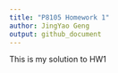 ```yaml
---
title: "P8105 Homework 1"
author: JingYao Geng
output: github_document
---
```


This is my solution to HW1 

